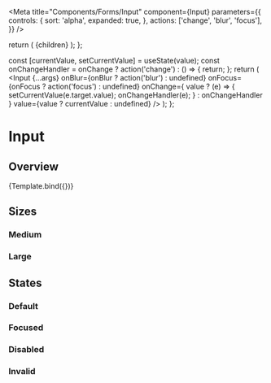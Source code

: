 


<Meta
  title="Components/Forms/Input"
  component={Input}
  parameters={{
    controls: {
      sort: 'alpha',
      expanded: true,
    },
    actions: ['change', 'blur', 'focus'],
  }}
/>

  return (
    <Box w="100%" maxW="250px">
      {children}
    </Box>
  );
};

  const [currentValue, setCurrentValue] = useState(value);
  const onChangeHandler = onChange
    ? action('change')
    : () => {
        return;
      };
  return (
    <Container>
      <Input
        {...args}
        onBlur={onBlur ? action('blur') : undefined}
        onFocus={onFocus ? action('focus') : undefined}
        onChange={
          value
            ? (e) => {
                setCurrentValue(e.target.value);
                onChangeHandler(e);
              }
            : onChangeHandler
        }
        value={value ? currentValue : undefined}
      />
    </Container>
  );
};

# Input

## Overview

<Canvas>
  <Story
    name="Overview"
    args={{
      placeholder: 'Placeholder',
      isDisabled: false,
      isInvalid: false,
      size: 'lg',
      onChange: true,
      onFocus: false,
      onBlur: false,
      autoFocus: false,
      value: '',
      type: 'text'
    }}
    argTypes={{
      value: {
        description: 'use value prop when you want controlled input',
      },
      size: {
        options: ['md', 'lg'],
        control: 'select',
      },
      type: {
        options: ['text', 'number'],
        control: 'select',
      }
    }}
  >
    {Template.bind({})}
  </Story>
</Canvas>

<ArgsTable story="Overview" />

## Sizes

### Medium

<Canvas>
  <Story id="components-forms-input-sizes--medium" />
</Canvas>

### Large

<Canvas>
  <Story id="components-forms-input-sizes--large" />
</Canvas>

## States

### Default

<Canvas>
  <Story id="components-forms-input-states--default-story" />
</Canvas>

### Focused

<Canvas>
  <Story id="components-forms-input-states--focused" />
</Canvas>

### Disabled

<Canvas>
  <Story id="components-forms-input-states--disabled" />
</Canvas>

### Invalid

<Canvas>
  <Story id="components-forms-input-states--invalid" />
</Canvas>
